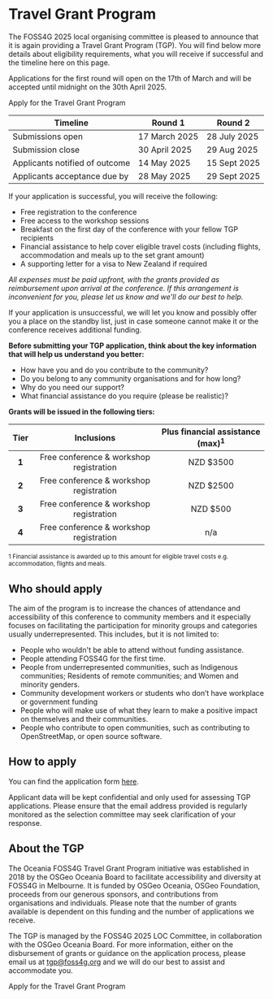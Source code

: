 <Title>FOSS4G 2025 - Travel Grant Program</Title>

<HeaderImage url="/imgs/group photo.jpeg" positionY="40%" height="300" />

# Travel Grant Program

The FOSS4G 2025 local organising committee is pleased to announce that it is again providing a Travel Grant Program (TGP). You will find below more details about eligibility requirements, what you will receive if successful and the timeline here on this page.

Applications for the first round will open on the 17th of March and will be accepted until midnight on the 30th April 2025.

<StyledButton target="https://forms.gle/U2VaANxgkqVe48mP9">
  Apply for the Travel Grant Program
</StyledButton>


| Timeline                       | Round 1       | Round 2      |
| ------------------------------ | ------------- | ------------ |
| Submissions open               | 17 March 2025 | 28 July 2025 |
| Submission close               | 30 April 2025 | 29 Aug 2025  |
| Applicants notified of outcome | 14 May 2025   | 15 Sept 2025 |
| Applicants acceptance due by   | 28 May 2025   | 29 Sept 2025 |

If your application is successful, you will receive the following:

- Free registration to the conference
- Free access to the workshop sessions
- Breakfast on the first day of the conference with your fellow TGP recipients
- Financial assistance to help cover eligible travel costs (including flights, accommodation and meals up to the set grant amount)
- A supporting letter for a visa to New Zealand if required

*All expenses must be paid upfront, with the grants provided as reimbursement upon arrival at the conference. If this arrangement is inconvenient for you, please let us know and we'll do our best to help.*

If your application is unsuccessful, we will let you know and possibly offer you a place on the standby list, just in case someone cannot make it or the conference receives additional funding.

**Before submitting your TGP application, think about the key information that will help us understand you better:**

- How have you and do you contribute to the community?
- Do you belong to any community organisations and for how long?
- Why do you need our support?
- What financial assistance do you require (please be realistic)?

**Grants will be issued in the following tiers:** 

| **Tier**  |         	**Inclusions**          	| **Plus financial assistance (max)<sup>**1**</sup>** |
| :-------: | :-------------------------------------: | :----------------------------: |
|   **1**   | Free conference & workshop registration |        	NZD $3500       	|
|   **2**   | Free conference & workshop registration |        	NZD $2500       	|
|   **3**   | Free conference & workshop registration |        	NZD $500        	|
|   **4**   | Free conference & workshop registration |           	n/a          	|

<sup>1 Financial assistance is awarded up to this amount for eligible travel costs e.g. accommodation, flights and meals.</sup>

## Who should apply

The aim of the program is to increase the chances of attendance and accessibility of this conference to community members and it especially focuses on facilitating the participation for minority groups and categories usually underrepresented. This includes, but it is not limited to:

- People who wouldn't be able to attend without funding assistance.
- People attending FOSS4G for the first time.
- People from underrepresented communities, such as Indigenous communities; Residents of remote communities; and Women and minority genders.
- Community development workers or students who don’t have workplace or government funding
- People who will make use of what they learn to make a positive impact on themselves and their communities.
- People who contribute to open communities, such as contributing to OpenStreetMap, or open source software.

## How to apply

You can find the application form [here](https://forms.gle/U2VaANxgkqVe48mP9).

Applicant data will be kept confidential and only used for assessing TGP applications. Please ensure that the email address provided is regularly monitored as the selection committee may seek clarification of your response.


## About the TGP

The Oceania FOSS4G Travel Grant Program initiative was established in 2018 by the OSGeo Oceania Board to facilitate accessibility and diversity at FOSS4G in Melbourne. It is funded by OSGeo Oceania, OSGeo Foundation, proceeds from our generous sponsors, and contributions from organisations and individuals. Please note that the number of grants available is dependent on this funding and the number of applications we receive.

The TGP is managed by the FOSS4G 2025 LOC Committee, in collaboration with the OSGeo Oceania Board. For more information, either on the disbursement of grants or guidance on the application process, please email us at tgp@foss4g.org and we will do our best to assist and accommodate you.

<StyledButton target="https://forms.gle/U2VaANxgkqVe48mP9">
  Apply for the Travel Grant Program
</StyledButton>


<FooterImage
  url="/imgs/tg-breakfast.jpeg"
  alt="Travel Grant Program Breakfast"
  positionY="20%"
  height="300"
/>
